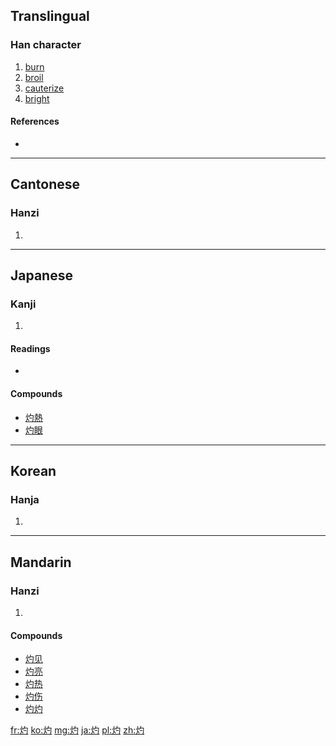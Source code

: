 ==Translingual==

===Han character===
{{Han char|rn=86|rad=火|as=03|sn=7|four=9782<sub>0</sub>|canj=火心戈 (FPI), 火心一 (FPM)}}

# [[burn]]
# [[broil]]
# [[cauterize]]
# [[bright]]

====References====
* {{Han ref|kx=0666.170|dkj=18878|dj=1075.220|hdz=32189.160|uh=707C|ud=28796|bh=A860|bd=43104}}

----

==Cantonese==

===Hanzi===
{{yue-hanzi|jyut=|y=jeuk3}}

# {{defn|Cantonese|sort=火03}}

----

==Japanese==

===Kanji===
{{ja-kanji|grade=|rs=火03}}

# {{defn|Japanese|sort=火03}}

====Readings====
* {{ja-readings|on=[[しゃく]] (shaku)|kun=[[やく]] (yaku)}}

====Compounds====
* [[灼熱]]
* [[灼眼]]

----

==Korean==

===Hanja===
{{ko-hanja|hangeul=[[작]], [[사]]|eumhun=|rv=jak, sa|mr=chak, sa|y=cak, sa}}

# {{defn|Korean|sort=火03}}

----

==Mandarin==

===Hanzi===
{{cmn-hanzi|pin=[[zhuó]] ([[zhuo2]])|wg=cho<sup>2</sup>}}

# {{defn|Mandarin|sort=火03}}

====Compounds====
* [[灼见]]
* [[灼亮]]
* [[灼热]]
* [[灼伤]]
* [[灼灼]]

[[fr:灼]]
[[ko:灼]]
[[mg:灼]]
[[ja:灼]]
[[pl:灼]]
[[zh:灼]]